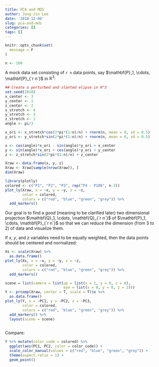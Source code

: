 ```yaml
---
title: PCA and MDS
author: Jung-Jin Lee
date: '2018-12-08'
slug: pca-and-mds
categories: []
tags: []
---
```


```r
knitr::opts_chunk$set(
  message = F
)
```

```r
n <- 100
```

A mock data set consisting of `r n` data points, say $\mathbf{P}_1, \cdots, \mathbf{P}_{`r n`}$ in $\mathbb{R}^3$\:

```r
## Create a perturbed and slanted elipse in R^3
set.seed(2018)
x_center <- 3
y_center <- 1
z_center <- 2 
x_stretch <- 4
y_stretch <- 3
z_stretch <- 1
angle <- pi/3

x_ori <- x_stretch*cos(2*pi*(1:n)/n) + rnorm(n, mean = 0, sd = 0.5)
y_ori <- y_stretch*sin(2*pi*(1:n)/n) + rnorm(n, mean = 0, sd = 0.5)

x <- cos(angle)*x_ori - sin(angle)*y_ori + x_center
y <- sin(angle)*x_ori + cos(angle)*y_ori + y_center
z <- z_stretch*sin(2*pi*(1:n)/n) + z_center

Xraw <- data.frame(x, y, z) 
Xraw <- Xraw[sample(nrow(Xraw)), ]
dim(Xraw)
```

```r
library(plotly)
colored <- c("P1", "P2", "P3", rep("P4 - P100", n-3))
plot_ly(Xraw, x = ~x, y = ~y, z = ~z, 
        color = colored,
        colors = c("red", "blue", "green", "grey")) %>%
  add_markers() 
```

Our goal is to find a _good_ (meaning to be clarified later) two dimensional projection $\mathbf{Q}_1, \cdots, \mathbf{Q}_{`r n`}$ of $\mathbf{P}_1, \cdots, \mathbf{P}_{`r n`}$ so that we can reduce the dimension (from 3 to 2) of data and visualize them. 

If $x$, $y$, and $z$ variables need to be equally weighted, then the data points should be centered and normalized:

```r
Xs <- scale(Xraw) %>%
  as.data.frame()
plot_ly(Xs, x = ~x, y = ~y, z = ~z, 
        color = colored, 
        colors = c("red", "blue", "green", "grey")) %>%
  add_markers() 
```

```r
scene = list(camera = list(up = list(x = 1, y = 0, z = 0),
                           eye = list(x = 0, y = 0, z = 2)))
Y <- prcomp(Xraw, center = T, scale = T)$x %>%
  as.data.frame()
plot_ly(Y, x = ~PC1, y = ~PC2, z = ~PC3, 
        color = colored,
        colors = c("red", "blue", "green", "grey")) %>%
  add_markers() %>%
  layout(scene = scene)
  
```

Compare:

```r
Y %>% mutate(color_code = colored) %>%
  ggplot(aes(PC1, PC2, color = color_code)) +
  scale_color_manual(values = c("red", "blue", "green", "grey")) +
  theme(aspect.ratio = 1) +
  geom_point()
```



